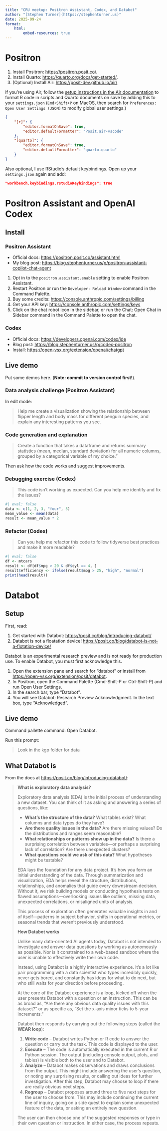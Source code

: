 ```yaml
---
title: "CRU meetup: Positron Assistant, Codex, and Databot"
author: "[Stephen Turner](https://stephenturner.us)"
date: 2025-09-24
format: 
    html:
        embed-resources: true
---
```


# Positron

1. Install Positron: <https://positron.posit.co/>.
2. Install Quarto: <https://quarto.org/docs/get-started/>.
3. (Optional) Install Air: <https://posit-dev.github.io/air/>

If you're using Air, follow the [setup instructions in the Air documentation](https://posit-dev.github.io/air/editor-vscode.html#quarto) to format R code in scripts and Quarto documents on save by adding this to your `settings.json` (`Cmd+Shift+P` on MacOS, then search for `Preferences: Open User Settings (JSON)` to modify global user settings.)

```json
{
    "[r]": {
        "editor.formatOnSave": true,
        "editor.defaultFormatter": "Posit.air-vscode"
    },
    "[quarto]": {
        "editor.formatOnSave": true,
        "editor.defaultFormatter": "quarto.quarto"
    }
}
```

Also optional, I use RStudio's default keybindings. Open up your `settings.json` again and add:

```json
"workbench.keybindings.rstudioKeybindings": true
```

# Positron Assistant and OpenAI Codex

## Install

### Positron Assistant

- Official docs: <https://positron.posit.co/assistant.html>
- My blog post: <https://blog.stephenturner.us/p/positron-assistant-copilot-chat-agent>

1. Opt in to the `positron.assistant.enable` setting to enable Positron Assistant.
2. Restart Positron or run the `Developer: Reload Window` command in the Command Palette.
3. Buy some credits: <https://console.anthropic.com/settings/billing>
4. Get your API key: <https://console.anthropic.com/settings/keys>
5. Click on the chat robot icon in the sidebar, or run the Chat: Open Chat in Sidebar command in the Command Palette to open the chat.

### Codex

- Official docs: <https://developers.openai.com/codex/ide>
- Blog post: <https://blog.stephenturner.us/p/codex-positron>
- Install: <https://open-vsx.org/extension/openai/chatgpt>

## Live demo

Put some demos here. (**Note: commit to version control first!**).

### Data analysis challenge (Positron Assistant)

In edit mode:

> Help me create a visualization showing the relationship between flipper length and body mass for different penguin species, and explain any interesting patterns you see.

### Code generation and explanation

> Create a function that takes a dataframe and returns summary statistics (mean, median, standard deviation) for all numeric columns, grouped by a categorical variable of my choice." 

Then ask how the code works and suggest improvements.

### Debugging exercise (Codex)

> This code isn't working as expected. Can you help me identify and fix the issues?

```r
#| eval: false
data <- c(1, 2, 3, "four", 5)
mean_value <- mean(data)
result <- mean_value * 2
```

### Refactor (Codex)

> Can you help me refactor this code to follow tidyverse best practices and make it more readable?

```r
#| eval: false
df <- mtcars
result <- df[df$mpg > 20 & df$cyl == 4, ]
result$efficiency <- ifelse(result$mpg > 25, "high", "normal")
print(head(result))
```

# Databot

## Setup

First, read:

1. Get started with Databot: <https://posit.co/blog/introducing-databot/>
2. Databot is not a floatation device! <https://posit.co/blog/databot-is-not-a-flotation-device/>

Databot is an experimental research preview and is not ready for production use. To enable Databot, you must first acknowledge this.

1. Open the extension pane and search for "databot" or install from <https://open-vsx.org/extension/posit/databot>.
1. In Positron, open the Command Palette (Cmd-Shift-P or Ctrl-Shift-P) and run Open User Settings.
1. In the search bar, type “Databot”.
1. You will see Databot: Research Preview Acknowledgment. In the text box, type "Acknowledged".

## Live demo

Command pallette command: Open Databot. 

Run this prompt:

> Look in the kgp folder for data

## What Databot is

From the docs at <https://posit.co/blog/introducing-databot/>:

> **What is exploratory data analysis?**
> 
> Exploratory data analysis (EDA) is the initial process of understanding a new dataset. You can think of it as asking and answering a series of questions, like:
> 
> - **What's the structure of the data?** What tables exist? What columns and data types do they have?
> - **Are there quality issues in the data?** Are there missing values? Do the distributions and ranges seem reasonable?
> - **What relationships or patterns show up in the data?** Is there a surprising correlation between variables—or perhaps a surprising lack of correlation? Are there unexpected clusters?
> - **What questions could we ask of this data?** What hypotheses might be testable?
> 
> EDA lays the foundation for any data project. It's how you form an initial understanding of the data. Through summarization and visualization, EDA helps reveal the structure, distributions, relationships, and anomalies that guide every downstream decision. Without it, we risk building models or conducting hypothesis tests on flawed assumptions—overlooking issues like outliers, missing data, unexpected correlations, or misaligned units of analysis.
> 
> This process of exploration often generates valuable insights in and of itself—patterns in subject behavior, shifts in operational metrics, or seasonal trends that weren't previously understood. 
> 
> **How Databot works**
> 
> Unlike many data-oriented AI agents today, Databot is not intended to investigate and answer data questions by working as autonomously as possible. Nor is it constrained to a web-based sandbox where the user is unable to effectively write their own code.
> 
> Instead, using Databot is a highly interactive experience. It's a lot like pair programming with a data scientist who types incredibly quickly, never gets bored, and constantly has ideas for what to do next, but who still waits for your direction before proceeding.
> 
> At the core of the Databot experience is a loop, kicked off when the user presents Databot with a question or an instruction. This can be as broad as, “Are there any obvious data quality issues with this dataset?” or as specific as, “Set the x-axis minor ticks to 5-year increments.”
> 
> Databot then responds by carrying out the following steps (called the **WEAR loop**):
> 
> 1. **Write code** – Databot writes Python or R code to answer the question or carry out the task. This code is displayed to the user.
> 1. **Execute** – The code is automatically executed in the current R or Python session. The output (including console output, plots, and tables) is visible both to the user and to Databot.
> 1. **Analyze** – Databot makes observations and draws conclusions from the output. This might include answering the user's question, or noting any surprising results, or calling out ideas for further investigation. After this step, Databot may choose to loop if there are really obvious next steps.
> 1. **Regroup** – Databot proposes around three to five next steps for the user to choose from. This may include continuing the current line of inquiry, going on a side quest to explain some unexpected feature of the data, or asking an entirely new question.
> 
> The user can then choose one of the suggested responses or type in their own question or instruction. In either case, the process repeats.